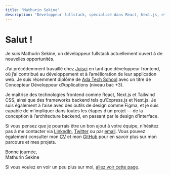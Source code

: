 ```yaml
---
title: "Mathurin Sekine"
description: "Développeur fullstack, spécialisé dans React, Next.js, et les technologies web modernes."
---
```


# Salut !

Je suis Mathurin Sekine, un développeur fullstack actuellement ouvert à de nouvelles opportunités.

J’ai précédemment travaillé chez [Juisci](https://juisci.com) en tant que développeur frontend, où j’ai contribué au développement et à l’amélioration de leur application web. Je suis récemment diplômé de [Ada Tech School](https://adatechschool.fr/) avec un titre de Concepteur Développeur d’Applications (niveau bac +3).

Je maîtrise des technologies frontend comme React, Next.js et Tailwind CSS, ainsi que des frameworks backend tels qu’Express.js et Nest.js. Je suis également à l’aise avec des outils de design comme Figma, et je suis capable de m’impliquer dans toutes les étapes d’un projet — de la conception à l’architecture backend, en passant par le design d’interface.

Si vous pensez que je pourrais être un bon ajout à votre équipe, n’hésitez pas à me contacter via [LinkedIn](https://www.linkedin.com/in/mathurinsekine/), [Twitter](https://x.com/mathurin_sekine) ou par [email](mailto:mathurinsekine@gmail.com). Vous pouvez également consulter mon [CV](https://drive.google.com/file/d/1UCXUY5eaDHlGNqP18yvHJ3Bli5_bo5YA/view?usp=sharing) et mon [GitHub](https://github.com/lemathurin) pour en savoir plus sur mon parcours et mes projets.

Bonne journée, <br />
Mathurin Sekine

Si vous voulez en voir un peu plus sur moi, [allez voir cette page](/canvas).
